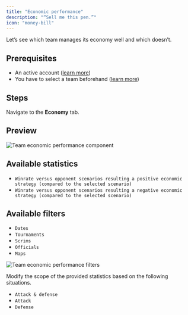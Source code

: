 ```yaml
---
title: "Economic performance"
description: "“Sell me this pen.”"
icon: "money-bill"
---
```


Let’s see which team manages its economy well and which doesn’t.

## Prerequisites

- An active account ([learn more](/get-started/setup))
- You have to select a team beforehand ([learn more](/core/team/root))

## Steps

Navigate to the **Economy** tab.

## Preview

<Frame>
    <img
        src="./images/economic-performance/component.png"
        alt="Team economic performance component"
    />
</Frame>

## Available statistics

- `Winrate versus opponent scenarios resulting a positive economic strategy (compared to the selected scenario)`
- `Winrate versus opponent scenarios resulting a negative economic strategy (compared to the selected scenario)`

## Available filters

- `Dates`
- `Tournaments`
- `Scrims`
- `Officials`
- `Maps`

<Frame>
    <img
        src="./images/economic-performance/filters.png"
        alt="Team economic performance filters"
    />
</Frame>

Modify the scope of the provided statistics based on the following situations.
- `Attack & defense`
- `Attack`
- `Defense`

